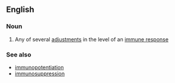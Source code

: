 ==English==

===Noun===
{{en-noun|-}}

# Any of several [[adjustment]]s in the level of an [[immune response]]

===See also===
*[[immunopotentiation]]
*[[immunosuppression]]